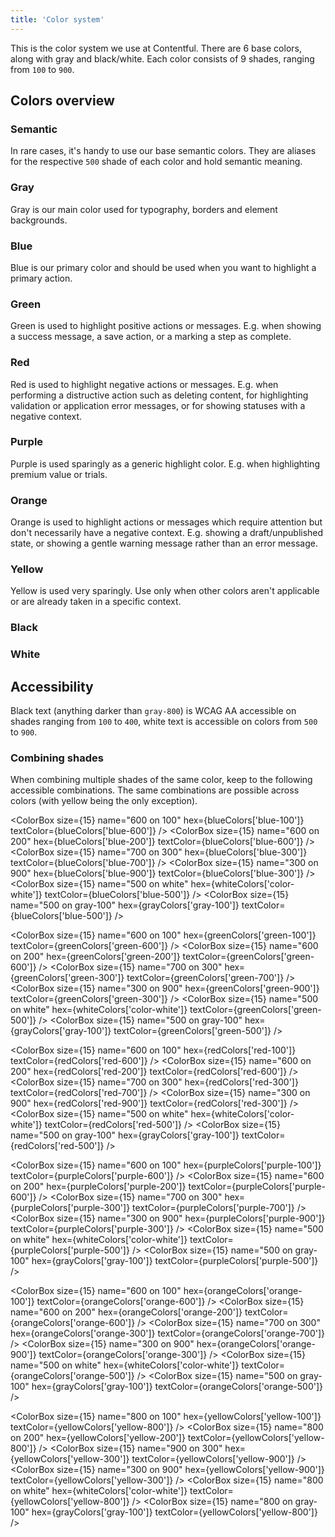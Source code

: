 ```yaml
---
title: 'Color system'
---
```



This is the color system we use at Contentful. There are 6 base colors, along with gray and black/white. Each color consists of 9 shades, ranging from `100` to `900`.

## Colors overview

### Semantic

In rare cases, it's handy to use our base semantic colors. They are aliases for the respective `500` shade of each color and hold semantic meaning.

<ColorSwatchGroup group={semanticColors} />

### Gray

Gray is our main color used for typography, borders and element backgrounds.

<ColorSwatchGroup group={grayColors} />

### Blue

Blue is our primary color and should be used when you want to highlight
a primary action.

<ColorSwatchGroup group={blueColors} />

### Green

Green is used to highlight positive actions or messages. E.g. when
showing a success message, a save action, or a marking a step as
complete.

<ColorSwatchGroup group={greenColors} />

### Red

Red is used to highlight negative actions or messages. E.g. when performing
a distructive action such as deleting content, for highlighting validation
or application error messages, or for showing statuses with a negative
context.

<ColorSwatchGroup group={redColors} />

### Purple

Purple is used sparingly as a generic highlight color. E.g. when highlighting premium value or trials.

<ColorSwatchGroup group={purpleColors} />

### Orange

Orange is used to highlight actions or messages which require attention but
don't necessarily have a negative context. E.g. showing a draft/unpublished
state, or showing a gentle warning message rather than an error message.

<ColorSwatchGroup group={orangeColors} />

### Yellow

Yellow is used very sparingly. Use only when other colors aren't applicable or are already taken in a specific context.

<ColorSwatchGroup group={yellowColors} />

### Black

<ColorSwatchGroup group={blackColors} />

### White

<ColorSwatchGroup group={whiteColors} />

## Accessibility

Black text (anything darker than `gray-800`) is WCAG AA accessible on shades ranging from `100` to `400`, white text is accessible on colors from `500` to `900`.

<ColorA11yGroup group={grayColors} />
<ColorA11yGroup group={blueColors} />
<ColorA11yGroup group={greenColors} />
<ColorA11yGroup group={redColors} />
<ColorA11yGroup group={purpleColors} />
<ColorA11yGroup group={orangeColors} />
<ColorA11yGroup group={yellowColors} />

### Combining shades

When combining multiple shades of the same color, keep to the following accessible combinations. The same combinations are possible across colors (with yellow being the only exception).

<ColorBox
  size={15}
  name="600 on 100"
  hex={blueColors['blue-100']}
  textColor={blueColors['blue-600']}
/>
<ColorBox
  size={15}
  name="600 on 200"
  hex={blueColors['blue-200']}
  textColor={blueColors['blue-600']}
/>
<ColorBox
  size={15}
  name="700 on 300"
  hex={blueColors['blue-300']}
  textColor={blueColors['blue-700']}
/>
<ColorBox
  size={15}
  name="300 on 900"
  hex={blueColors['blue-900']}
  textColor={blueColors['blue-300']}
/>
<ColorBox
  size={15}
  name="500 on white"
  hex={whiteColors['color-white']}
  textColor={blueColors['blue-500']}
/>
<ColorBox
  size={15}
  name="500 on gray-100"
  hex={grayColors['gray-100']}
  textColor={blueColors['blue-500']}
/>

<ColorBox
  size={15}
  name="600 on 100"
  hex={greenColors['green-100']}
  textColor={greenColors['green-600']}
/>
<ColorBox
  size={15}
  name="600 on 200"
  hex={greenColors['green-200']}
  textColor={greenColors['green-600']}
/>
<ColorBox
  size={15}
  name="700 on 300"
  hex={greenColors['green-300']}
  textColor={greenColors['green-700']}
/>
<ColorBox
  size={15}
  name="300 on 900"
  hex={greenColors['green-900']}
  textColor={greenColors['green-300']}
/>
<ColorBox
  size={15}
  name="500 on white"
  hex={whiteColors['color-white']}
  textColor={greenColors['green-500']}
/>
<ColorBox
  size={15}
  name="500 on gray-100"
  hex={grayColors['gray-100']}
  textColor={greenColors['green-500']}
/>

<ColorBox
  size={15}
  name="600 on 100"
  hex={redColors['red-100']}
  textColor={redColors['red-600']}
/>
<ColorBox
  size={15}
  name="600 on 200"
  hex={redColors['red-200']}
  textColor={redColors['red-600']}
/>
<ColorBox
  size={15}
  name="700 on 300"
  hex={redColors['red-300']}
  textColor={redColors['red-700']}
/>
<ColorBox
  size={15}
  name="300 on 900"
  hex={redColors['red-900']}
  textColor={redColors['red-300']}
/>
<ColorBox
  size={15}
  name="500 on white"
  hex={whiteColors['color-white']}
  textColor={redColors['red-500']}
/>
<ColorBox
  size={15}
  name="500 on gray-100"
  hex={grayColors['gray-100']}
  textColor={redColors['red-500']}
/>

<ColorBox
  size={15}
  name="600 on 100"
  hex={purpleColors['purple-100']}
  textColor={purpleColors['purple-600']}
/>
<ColorBox
  size={15}
  name="600 on 200"
  hex={purpleColors['purple-200']}
  textColor={purpleColors['purple-600']}
/>
<ColorBox
  size={15}
  name="700 on 300"
  hex={purpleColors['purple-300']}
  textColor={purpleColors['purple-700']}
/>
<ColorBox
  size={15}
  name="300 on 900"
  hex={purpleColors['purple-900']}
  textColor={purpleColors['purple-300']}
/>
<ColorBox
  size={15}
  name="500 on white"
  hex={whiteColors['color-white']}
  textColor={purpleColors['purple-500']}
/>
<ColorBox
  size={15}
  name="500 on gray-100"
  hex={grayColors['gray-100']}
  textColor={purpleColors['purple-500']}
/>

<ColorBox
  size={15}
  name="600 on 100"
  hex={orangeColors['orange-100']}
  textColor={orangeColors['orange-600']}
/>
<ColorBox
  size={15}
  name="600 on 200"
  hex={orangeColors['orange-200']}
  textColor={orangeColors['orange-600']}
/>
<ColorBox
  size={15}
  name="700 on 300"
  hex={orangeColors['orange-300']}
  textColor={orangeColors['orange-700']}
/>
<ColorBox
  size={15}
  name="300 on 900"
  hex={orangeColors['orange-900']}
  textColor={orangeColors['orange-300']}
/>
<ColorBox
  size={15}
  name="500 on white"
  hex={whiteColors['color-white']}
  textColor={orangeColors['orange-500']}
/>
<ColorBox
  size={15}
  name="500 on gray-100"
  hex={grayColors['gray-100']}
  textColor={orangeColors['orange-500']}
/>

<ColorBox
  size={15}
  name="800 on 100"
  hex={yellowColors['yellow-100']}
  textColor={yellowColors['yellow-800']}
/>
<ColorBox
  size={15}
  name="800 on 200"
  hex={yellowColors['yellow-200']}
  textColor={yellowColors['yellow-800']}
/>
<ColorBox
  size={15}
  name="900 on 300"
  hex={yellowColors['yellow-300']}
  textColor={yellowColors['yellow-900']}
/>
<ColorBox
  size={15}
  name="300 on 900"
  hex={yellowColors['yellow-900']}
  textColor={yellowColors['yellow-300']}
/>
<ColorBox
  size={15}
  name="800 on white"
  hex={whiteColors['color-white']}
  textColor={yellowColors['yellow-800']}
/>
<ColorBox
  size={15}
  name="800 on gray-100"
  hex={grayColors['gray-100']}
  textColor={yellowColors['yellow-800']}
/>

